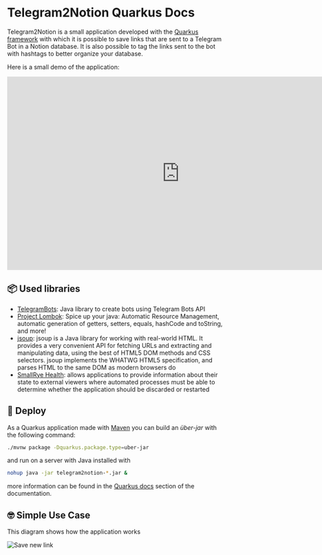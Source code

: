 # Telegram2Notion Quarkus Docs

Telegram2Notion is a small application developed with the [Quarkus framework](https://quarkus.io/) with which it is possible to save links that are sent to a Telegram Bot in a Notion database. It is also possible to tag the links sent to the bot with hashtags to better organize your database.

Here is a small demo of the application:

<iframe src="https://player.vimeo.com/video/763926082?h=2424669c9f" width="800" height="450" frameborder="0" allow="autoplay; fullscreen" allowfullscreen></iframe>

## 📦 Used libraries

- [TelegramBots](https://github.com/rubenlagus/TelegramBots): Java library to create bots using Telegram Bots API
- [Project Lombok](https://projectlombok.org/): Spice up your java: Automatic Resource Management, automatic generation of getters, setters, equals, hashCode and toString, and more!
- [jsoup](https://jsoup.org/): jsoup is a Java library for working with real-world HTML. It provides a very convenient API for fetching URLs and extracting and manipulating data, using the best of HTML5 DOM methods and CSS selectors. jsoup implements the WHATWG HTML5 specification, and parses HTML to the same DOM as modern browsers do
- [SmallRye Health](https://quarkus.io/guides/smallrye-health): allows applications to provide information about their state to external viewers where automated processes must be able to determine whether the application should be discarded or restarted

## 🚀 Deploy

As a Quarkus application made with [Maven](https://maven.apache.org/index.html) you can build an _über-jar_ with the following command:

```bash
./mvnw package -Dquarkus.package.type=uber-jar
```

and run on a server with Java installed with

```bash
nohup java -jar telegram2notion-*.jar &
```

more information can be found in the [Quarkus docs](#quarkus-doc) section of the documentation.

## 🤓 Simple Use Case

This diagram shows how the application works

![Save new link](images/configuration/new-link-to-save.jpg "Save new link")
